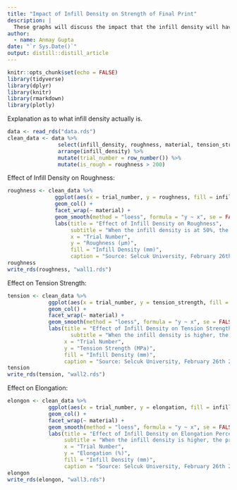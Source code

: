 ```yaml
---
title: "Impact of Infill Density on Strength of Final Print"
description: |
  These graphs will discuss the impact that the infill density will have on a 3D print.
author:
  - name: Anmay Gupta
date: "`r Sys.Date()`"
output: distill::distill_article
---
```


```r
knitr::opts_chunk$set(echo = FALSE)
library(tidyverse)
library(dplyr)
library(knitr)
library(rmarkdown)
library(plotly)
```


Explanation as to what infill density actually is.

```r
data <- read_rds("data.rds")
clean_data <- data %>%
                select(infill_density, roughness, material, tension_strength, elongation) %>%
                arrange(infill_density) %>% 
                mutate(trial_number = row_number()) %>%
                mutate(is_rough = roughness > 200)
```

Effect of Infill Density on Roughness:

```r
roughness <- clean_data %>%
               ggplot(aes(x = trial_number, y = roughness, fill = infill_density)) +
               geom_col() +
               facet_wrap(~ material) +
               geom_smooth(method = "loess", formula = "y ~ x", se = FALSE) + 
               labs(title = "Effect of Infill Density on Roughness",
                    subtitle = "When the infill density is at 50%, the printer is more\nlikely to make mistakes and create a rougher surface.",
                    x = "Trial Number",
                    y = "Roughness (µm)",
                    fill = "Infill Density (mm)",
                    caption = "Source: Selcuk University, February 26th 2019")
roughness
write_rds(roughness, "wall1.rds")
```

Effect on Tension Strength:

```r
tension <- clean_data %>%
             ggplot(aes(x = trial_number, y = tension_strength, fill = infill_density)) +
             geom_col() +
             facet_wrap(~ material) +
             geom_smooth(method = "loess", formula = "y ~ x", se = FALSE) + 
             labs(title = "Effect of Infill Density on Tension Strength",
                    subtitle = "When the infill density is higher, the print is more likely to\nsustain a high load.",
                  x = "Trial Number",
                  y = "Tension Strength (MPa)",
                  fill = "Infill Density (mm)",
                  caption = "Source: Selcuk University, February 26th 2019")
tension
write_rds(tension, "wall2.rds")
```

Effect on Elongation:

```r
elongon <- clean_data %>%
             ggplot(aes(x = trial_number, y = elongation, fill = infill_density)) +
             geom_col() +
             facet_wrap(~ material) +
             geom_smooth(method = "loess", formula = "y ~ x", se = FALSE) + 
             labs(title = "Effect of Infill Density on Elongation Percentage",
                  subtitle = "When the infill density is higher, the print is more likely to\nelongate and deform.",
                  x = "Trial Number",
                  y = "Elongation (%)",
                  fill = "Infill Density (mm)",
                  caption = "Source: Selcuk University, February 26th 2019")
elongon
write_rds(elongon, "wall3.rds")
```


